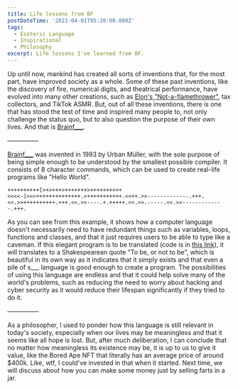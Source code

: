 ```yaml
---
title: Life lessons from BF
postDateTime: '2022-04-01T05:20:00.000Z'
tags:
  - Esoteric Language
  - Inspirational
  - Philosophy
excerpt: Life lessons I've learned from BF.
---
```


Up until now, mankind has created all sorts of inventions that, for the most part, have improved society as a whole. Some of these past inventions, like the discovery of fire, numerical digits, and theatrical performance, have evolved into many other creations, such as [Elon's "Not-a-flamethrower"](https://www.boringcompany.com/not-a-flamethrower), tax collectors, and TikTok ASMR. But, out of all these inventions, there is one that has stood the test of time and inspired many people to, not only challenge the status quo, but to also question the purpose of their own lives. And that is [Brainf\_\_\_](https://esolangs.org/wiki/Brainfuck).

—————

[Brainf\_\_\_](https://esolangs.org/wiki/Brainfuck) was invented in 1993 by Urban Müller, with the sole purpose of being simple enough to be understood by the smallest possible compiler. It consists of 8 character commands, which can be used to create real-life programs like "Hello World".

```
++++++++++[>+>+++>+++++++>++++++++++<<<<-]>>>++++++++++++++.>+++++++++++.<<++.>>-------------.+++.<<.>>++++++++++.+++.<<.>>----.+.+++++.<<.>>.-----.<<.>>-------------.+++.
```

As you can see from this example, it shows how a computer language doesn't necessarily need to have redundant things such as variables, loops, functions and classes, and that it just requires users to be able to type like a caveman. If this elegant program is to be translated (code is in [this link](https://gist.github.com/Irsanarisandy/0132de0020bfde7d4e7fad8bd22a3a88)), it will translates to a Shakespearean quote "To be, or not to be", which is beautiful in its own way as it indicates that it simply exists and that even a pile of s\_\_\_ language is good enough to create a program. The possibilities of using this language are endless and that it could help solve many of the world's problems, such as reducing the need to worry about hacking and cyber security as it would reduce their lifespan significantly if they tried to do it.

—————

As a philosopher, I used to ponder how this language is still relevant in today's society, especially when our lives may be meaningless and that it seems like all hope is lost. But, after much deliberation, I can conclude that no matter how meaningless its existence may be, it is up to us to give it value, like the Bored Ape NFT that literally has an average price of around $400k. Like, wtf, I could've invested in that when it started. Next time, we will discuss about how you can make some money just by selling farts in a jar.
